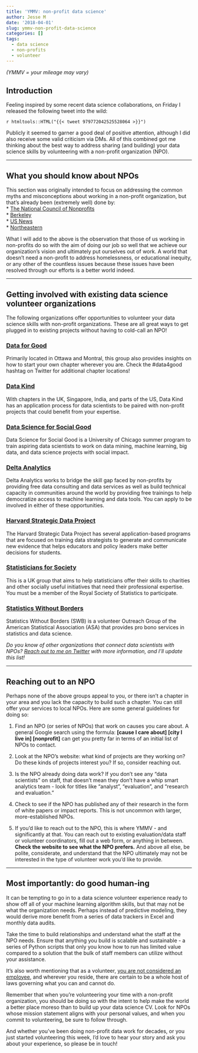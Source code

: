```yaml
---
title: 'YMMV: non-profit data science'
author: Jesse M
date: '2018-04-01'
slug: ymmv-non-profit-data-science
categories: []
tags:
  - data science
  - non-profits
  - volunteer
---
```

_(YMMV = your mileage may vary)_

## Introduction

Feeling inspired by some recent data science collaborations, on Friday I released the following tweet into the wild:  

`r htmltools::HTML("{{< tweet 979772042525528064 >}}")`  

Publicly it seemed to garner a good deal of positive attention, although I did also receive some valid criticism via DMs. All of this combined got me thinking about the best way to address sharing (and building) your data science skills by volunteering with a non-profit organization (NPO).  

*** 

## What you should know about NPOs
This section was originally intended to focus on addressing the common myths and misconceptions about working in a non-profit organization, but that's already been (extremely well) done by:   
  * [The National Council of Nonprofits](https://www.councilofnonprofits.org/myths-about-nonprofits)  
  * [Berkeley](https://career.berkeley.edu/Nonprofit/NPMyths)  
  * [US News](https://money.usnews.com/money/blogs/outside-voices-careers/2011/10/24/10-myths-about-nonprofit-work)   
  * [Northeastern](https://www.northeastern.edu/careers/blog/5-common-misconceptions-about-the-nonprofit-sector/)  

What I will add to the above is the observation that those of us working in non-profits do so with the aim of doing our job so well that we achieve our organization's vision and ultimately put ourselves out of work. A world that doesn't need a non-profit to address homelessness, or educational inequity, or any other of the countless issues because these issues have been resolved through our efforts is a better world indeed.    

*** 

## Getting involved with existing data science volunteer organizations
The following organizations offer opportunities to volunteer your data science skills with non-profit organizations. These are all great ways to get plugged in to existing projects without having to cold-call an NPO!  

### [Data for Good](https://datascienceottawa.wordpress.com/2017/04/14/how-to-d4g/)
Primarily located in Ottawa and Montral, this group also provides insights on how to start your own chapter wherever you are. Check the #data4good hashtag on Twitter for additional chapter locations!  

### [Data Kind](http://www.datakind.org/)
With chapters in the UK, Singapore, India, and parts of the US, Data Kind has an application process for data scientists to be paired with non-profit projects that could benefit from your expertise.

### [Data Science for Social Good](https://dssg.uchicago.edu/)
Data Science for Social Good is a University of Chicago summer program to train aspiring data scientists to work on data mining, machine learning, big data, and data science projects with social impact.

### [Delta Analytics](http://www.deltanalytics.org/)
Delta Analytics works to bridge the skill gap faced by non-profits by providing free data consulting and data services as well as build technical capacity in communities around the world by providing free trainings to help democratize access to machine learning and data tools. You can apply to be involved in either of these opportunities.

### [Harvard Strategic Data Project](https://sdp.cepr.harvard.edu/)
The Harvard Strategic Data Project has several application-based programs that are focused on training data strategists to generate and communicate new evidence that helps educators and policy leaders make better decisions for students.

### [Statisticians for Society](http://www.rss.org.uk/RSS/Get_involved/Statisticians_for_Society/RSS/Get_involved/Statisticians_for_Society.aspx)
This is a UK group that aims to help statisticians offer their skills to charities and other socially useful initiatives that need their professional expertise. You must be a member of the Royal Society of Statistics to participate.

### [Statistics Without Borders](http://community.amstat.org/statisticswithoutborders/aboutswb/aboutswb)
Statistics Without Borders (SWB) is a volunteer Outreach Group of the American Statistical Association (ASA) that provides pro bono services in statistics and data science. 

_Do you know of other organizations that connect data scientists with NPOs? [Reach out to me on Twitter](https://twitter.com/kierisi) with more information, and I'll update this list!_

***

## Reaching out to an NPO
Perhaps none of the above groups appeal to you, or there isn't a chapter in your area and you lack the capacity to build such a chapter. You can still offer your services to local NPOs. Here are some general guidelines for doing so:  

1. Find an NPO (or series of NPOs) that work on causes you care about. A general Google search using the formula: __[cause I care about] [city I live in] [nonprofit]__ can get you pretty far in terms of an initial list of NPOs to contact.  

2. Look at the NPO's website: what kind of projects are they working on? Do these kinds of projects interest you? If so, consider reaching out.  

3. Is the NPO already doing data work? If you don't see any "data scientists" on staff, that doesn't mean they don't have a whip smart analytics team - look for titles like "analyst", "evaluation", and "research and evaluation."  

4. Check to see if the NPO has published any of their research in the form of white papers or impact reports. This is not uncommon with larger, more-established NPOs.

5. If you'd like to reach out to the NPO, this is where YMMV - and significantly at that. You can reach out to existing evaluation/data staff or volunteer coordinators, fill out a web form, or anything in between. __Check the website to see what the NPO prefers.__ And above all else, be polite, considerate, and understand that the NPO ultimately may not be interested in the type of volunteer work you'd like to provide.

***

## Most importantly: do good human-ing

It can be tempting to go in to a data science volunteer experience ready to show off all of your machine learning algorithm skills, but that may not be what the organization needs. Perhaps instead of predictive modeling, they would derive more benefit from a series of data trackers in Excel and monthly data audits.  

Take the time to build relationships and understand what the staff at the NPO needs. Ensure that anything you build is scalable and sustainable - a series of Python scripts that only you know how to run has limited value compared to a solution that the bulk of staff members can utilize without your assistance.  

It's also worth mentioning that as a volunteer, [you are not considered an employee](https://www.nonprofitrisk.org/resources/articles/employee-or-volunteer-whats-the-difference/), and wherever you reside, there are certain to be a whole host of laws governing what you can and cannot do.  

Remember that when you're volunteering your time with a non-profit organization, you should be doing so with the intent to help make the world a better place moreso than to build up your data science CV. Look for NPOs whose mission statement aligns with your personal values, and when you commit to volunteering, be sure to follow through.

And whether you've been doing non-profit data work for decades, or you just started volunteering this week, I'd love to hear your story and ask you about your experience, so please be in touch!